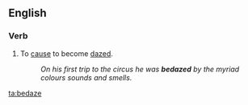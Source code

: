 ==English==

===Verb===
{{en-verb|bedazes|bedazing|bedazed|bedazed}}

# To [[cause]] to become [[daze]]d.
#:''On his first trip to the circus he was '''bedazed''' by the myriad colours sounds and smells.''

[[ta:bedaze]]